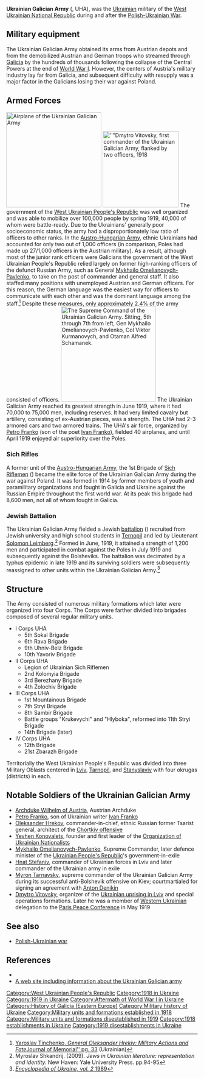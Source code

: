{{Armies of Ukraine}}

'''Ukrainian Galician Army''' ({{lang-uk| Українська Галицька Армія, ''Ukrayins’ka Halyts’ka Armiya''}}, UHA), was the [[Ukraine|Ukrainian]] military of the [[West Ukrainian National Republic]] during and after the [[Polish-Ukrainian War]].      

==Military equipment==

The Ukrainian Galician Army obtained its arms from Austrian depots and from the demobilized Austrian and German troops who streamed through [[Kingdom of Galicia and Lodomeria|Galicia]] by the hundreds of thousands following the collapse of the Central Powers at the end of [[World War I]].  However, the centers of Austria's military industry lay far from Galicia, and subsequent difficulty with resupply was a major factor in the Galicians losing their war against Poland.

==Armed Forces==
[[Image:Ukrainian20Galician20Army20airplane-1-.jpg|thumb|right|250px|Airplane of the Ukrainian Galician Army]]
[[File:Boberski Witowski Cehelski 1918.jpg|thumb|left|200px|''"[[Dmytro Vitovsky]], first commander of the Ukrainian Galician Army, flanked by two officers, 1918]]
The government of the [[West Ukrainian People's Republic]] was well organized and was able to mobilize over 100,000 people by spring 1919, 40,000 of whom were battle-ready. Due to the Ukrainians' generally poor socioeconomic status, the army had a disproportionately low ratio of officers to other ranks. In the [[Austro-Hungarian Army]], ethnic Ukrainians had accounted for only two out of 1,000 officers (in comparison, Poles had made up 27/1,000 officers in the Austrian military). As a result, although most of the junior rank officers were Galicians the government of the West Ukrainian People's Republic relied largely on former high-ranking officers of the defunct Russian Army, such as General [[Mykhailo Omelianovych-Pavlenko]], to take on the post of commander and general staff. It also staffed many positions with unemployed Austrian and German officers. For this reason, the German language was the easiest way for officers to communicate with each other and was the dominant language among the staff.<ref>[http://memorial.kiev.ua/zhurnal/pdf/02_2001/343.pdf Yaroslav Tinchenko, ''General Oleksander Hrekiv: Military Actions and Fate ''Journal of Memorial'' pg. 33] (Ukrainian)</ref> Despite these measures, only approximately 2.4% of the army consisted of officers.  
[[Image:Pic U K Ukrainian Galician Army supreme command.jpg|thumb|right|250px|The Supreme Command of the Ukrainian Galician Army. Sitting, 5th through 7th from left, Gen [[Mykhailo Omelianovych-Pavlenko]], Col Viktor Kurmanovych, and Otaman Alfred Schamanek.]]
The Ukrainian Galician Army reached its greatest strength in June 1919, where it had 70,000 to 75,000 men, including reserves. It had very limited cavalry but artillery, consisting of ex-Austrian pieces, was a strength. The UHA had 2-3 armored cars and two armored trains. The UHA's air force, organized by [[Petro Franko]] (son of the poet [[Ivan Franko]]), fielded 40 airplanes, and until April 1919 enjoyed air superiority over the Poles.
     
===Sich Rifles===
A former unit of the [[Austro-Hungarian Army]], the 1st Brigade of [[Sich Riflemen]] ({{lang-uk |''Sichovi Striltsi''}}) became the elite force of the Ukrainian Galician Army during the war against Poland. It was formed in 1914 by former members of youth and paramilitary organizations and fought in Galicia and Ukraine against the Russian Empire throughout the first world war. At its peak this brigade had 8,600 men, not all of whom fought in Galicia.

===Jewish Battalion===
The Ukrainian Galician Army fielded a Jewish [[battalion]] ({{lang |uk|''Zhydivs’kyy Kurin’ UHA''}}) recruited from Jewish university and high school students in [[Ternopil]] and led by Lieutenant [[Solomon Leimberg]].<ref> Myroslav Shkandrij. (2009). ''Jews in Ukrainian literature: representation and identity.'' New Haven: Yale University Press.  pp.94-95 </ref>  Formed in June, 1919, it attained a strength of 1,200 men and participated in combat against the Poles in July 1919 and subsequently against the Bolsheviks.  The battalion was decimated by a typhus epidemic in late 1919 and its surviving soldiers were subsequently reassigned to other units within the Ukrainian Galician Army.<ref>[http://www.encyclopediaofukraine.com/display.asp?AddButton=pages\J\E\JewishBattalionoftheUkrainianGalicianArmy.htm ''Encyclopedia of Ukraine, vol. 2'' 1989] </ref>

==Structure==
The Army consisted of numerous military formations which later were organized into four Corps. The Corps were farther divided into brigades composed of several regular military units.
* I Corps UHA
** 5th Sokal Brigade
** 6th Rava Brigade
** 9th Uhniv-Belz Brigade
** 10th Yavoriv Brigade
* II Corps UHA
** Legion of Ukrainian Sich Riflemen
** 2nd Kolomyia Brigade
** 3rd Berezhany Brigade
** 4th Zolochiv Brigade
* III Corps UHA
** 1st Mountainous Brigade
** 7th Stryi Brigade
** 8th Sambir Brigade
** Battle groups "Krukevychi" and "Hlyboka", reformed into 11th Stryi Brigade
** 14th Brigade (later)
* IV Corps UHA
** 12th Brigade
** 21st Zbarazh Brigade

Territorially the West Ukrainian People's Republic was divided into three Military Oblasts centered in [[Lviv]], [[Tarnopil]], and [[Stanyslaviv]] with four okrugas (districts) in each.

==Notable Soldiers of the Ukrainian Galician Army==

*[[Archduke Wilhelm of Austria]], Austrian Archduke 
*[[Petro Franko]], son of Ukrainian writer [[Ivan Franko]]
*[[Oleksander Hrekov]], commander-in-chief, ethnic Russian former Tsarist general, architect of the [[Chortkiv offensive]]
*[[Yevhen Konovalets]], founder and first leader of the [[Organization of Ukrainian Nationalists]]
*[[Mykhailo Omelianovych-Pavlenko]], Supreme Commander, later defence minister of the [[Ukrainian People's Republic]]'s government-in-exile
*[[Hnat Stefaniv]], commander of Ukrainian forces in Lviv and later commander of the Ukrainian army in exile
*[[Myron Tarnavsky]], supreme commander of the Ukrainian Galician Army during its successful anti-Bolshevik offensive on Kiev; courtmartialed for signing an agreement with [[Anton Denikin]]
*[[Dmytro Vitovsky]], organizer of the [[Battle of Lwów (1918)|Ukrainian uprising in Lviv]] and special operations formations. Later he was a member of [[West Ukrainian People's Republic|Western Ukrainian]] delegation to the [[Paris Peace Conference, 1919|Paris Peace Conference]] in May 1919

==See also==

*[[Polish-Ukrainian war]]

==References==
{{reflist}}
* {{cite book | first= Orest| last= [[Orest Subtelny|Subtelny]] | title=Ukraine: A History | location= Toronto | publisher=University of Toronto Press | year=1988 | isbn=0-8020-5808-6 }}
* [http://pygmy-wars.50megs.com/history/lvivwar/lvivwarugaorbat.pdf A web site including information about the Ukrainian Galician army]

[[Category:Ukrainian Galician Army| ]]
[[Category:West Ukrainian People's Republic]]
[[Category:1918 in Ukraine]]
[[Category:1919 in Ukraine]]
[[Category:Aftermath of World War I in Ukraine]]
[[Category:History of Galicia (Eastern Europe)]]
[[Category:Military history of Ukraine]]
[[Category:Military units and formations established in 1918]]
[[Category:Military units and formations disestablished in 1919]]
[[Category:1918 establishments in Ukraine]]
[[Category:1919 disestablishments in Ukraine]]
